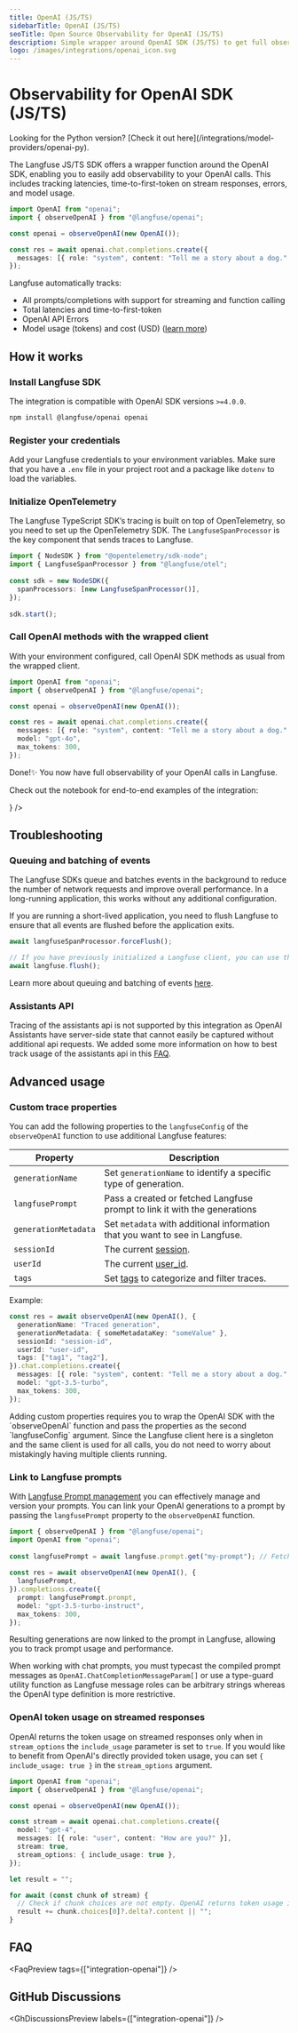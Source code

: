 ```yaml
---
title: OpenAI (JS/TS)
sidebarTitle: OpenAI (JS/TS)
seoTitle: Open Source Observability for OpenAI (JS/TS)
description: Simple wrapper around OpenAI SDK (JS/TS) to get full observability in Langfuse
logo: /images/integrations/openai_icon.svg
---
```


# Observability for OpenAI SDK (JS/TS)

<Callout type="info">
  Looking for the Python version? [Check it out
  here](/integrations/model-providers/openai-py).
</Callout>

The Langfuse JS/TS SDK offers a wrapper function around the OpenAI SDK, enabling you to easily add observability to your OpenAI calls. This includes tracking latencies, time-to-first-token on stream responses, errors, and model usage.

```ts {2, 4}
import OpenAI from "openai";
import { observeOpenAI } from "@langfuse/openai";

const openai = observeOpenAI(new OpenAI());

const res = await openai.chat.completions.create({
  messages: [{ role: "system", content: "Tell me a story about a dog." }],
});
```

Langfuse automatically tracks:

- All prompts/completions with support for streaming and function calling
- Total latencies and time-to-first-token
- OpenAI API Errors
- Model usage (tokens) and cost (USD) ([learn more](/docs/model-usage-and-cost))

## How it works

<Steps>

### Install Langfuse SDK

The integration is compatible with OpenAI SDK versions `>=4.0.0`.

```sh
npm install @langfuse/openai openai
```

### Register your credentials

Add your Langfuse credentials to your environment variables. Make sure that you have a `.env` file in your project root and a package like `dotenv` to load the variables.


<EnvJS />

### Initialize OpenTelemetry

The Langfuse TypeScript SDK’s tracing is built on top of OpenTelemetry, so you need to set up the OpenTelemetry SDK. The `LangfuseSpanProcessor` is the key component that sends traces to Langfuse.

```typescript
import { NodeSDK } from "@opentelemetry/sdk-node";
import { LangfuseSpanProcessor } from "@langfuse/otel";
 
const sdk = new NodeSDK({
  spanProcessors: [new LangfuseSpanProcessor()],
});
 
sdk.start();
```

### Call OpenAI methods with the wrapped client

With your environment configured, call OpenAI SDK methods as usual from the wrapped client.

```ts
import OpenAI from "openai";
import { observeOpenAI } from "@langfuse/openai";

const openai = observeOpenAI(new OpenAI());

const res = await openai.chat.completions.create({
  messages: [{ role: "system", content: "Tell me a story about a dog." }],
  model: "gpt-4o",
  max_tokens: 300,
});
```

Done!✨ You now have full observability of your OpenAI calls in Langfuse.

</Steps>

Check out the notebook for end-to-end examples of the integration:


<Cards>
  <Card
    title="Example notebook"
    href="/guides/cookbook/js_integration_openai"
    icon={<FileCode />}
  />
</Cards>

## Troubleshooting

### Queuing and batching of events

The Langfuse SDKs queue and batches events in the background to reduce the number of network requests and improve overall performance. In a long-running application, this works without any additional configuration.

If you are running a short-lived application, you need to flush Langfuse to ensure that all events are flushed before the application exits.

```ts
await langfuseSpanProcessor.forceFlush();

// If you have previously initialized a Langfuse client, you can use that for the flush call
await langfuse.flush();
```

Learn more about queuing and batching of events [here](/docs/observability/features/queuing-batching).

### Assistants API

Tracing of the assistants api is not supported by this integration as OpenAI Assistants have server-side state that cannot easily be captured without additional api requests. We added some more information on how to best track usage of the assistants api in this [FAQ](/faq/all/openai-assistant-api).

## Advanced usage

### Custom trace properties

You can add the following properties to the `langfuseConfig` of the `observeOpenAI` function to use additional Langfuse features:

| Property             | Description                                                                  |
| -------------------- | ---------------------------------------------------------------------------- |
| `generationName`     | Set `generationName` to identify a specific type of generation.              |
| `langfusePrompt`     | Pass a created or fetched Langfuse prompt to link it with the generations    |
| `generationMetadata` | Set `metadata` with additional information that you want to see in Langfuse. |
| `sessionId`          | The current [session](/docs/tracing-features/sessions).                      |
| `userId`             | The current [user_id](/docs/tracing-features/users).                         |
| `tags`               | Set [tags](/docs/tracing-features/tags) to categorize and filter traces.     |

Example:

```ts
const res = await observeOpenAI(new OpenAI(), {
  generationName: "Traced generation",
  generationMetadata: { someMetadataKey: "someValue" },
  sessionId: "session-id",
  userId: "user-id",
  tags: ["tag1", "tag2"],
}).chat.completions.create({
  messages: [{ role: "system", content: "Tell me a story about a dog." }],
  model: "gpt-3.5-turbo",
  max_tokens: 300,
});
```

<Callout type="info">
  Adding custom properties requires you to wrap the OpenAI SDK with the
  `observeOpenAI` function and pass the properties as the second
  `langfuseConfig` argument. Since the Langfuse client here is a singleton and
  the same client is used for all calls, you do not need to worry about
  mistakingly having multiple clients running.
</Callout>

### Link to Langfuse prompts

With [Langfuse Prompt management](/docs/prompts/get-started) you can effectively manage and version your prompts. You can link your OpenAI generations to a prompt by passing the `langfusePrompt` property to the `observeOpenAI` function.

```ts
import { observeOpenAI } from "@langfuse/openai";
import OpenAI from "openai";
 
const langfusePrompt = await langfuse.prompt.get("my-prompt"); // Fetch a previously created prompt
 
const res = await observeOpenAI(new OpenAI(), {
  langfusePrompt,
}).completions.create({
  prompt: langfusePrompt.prompt,
  model: "gpt-3.5-turbo-instruct",
  max_tokens: 300,
});
```

Resulting generations are now linked to the prompt in Langfuse, allowing you to track prompt usage and performance.

When working with chat prompts, you must typecast the compiled prompt messages as `OpenAI.ChatCompletionMessageParam[]` or use a type-guard utility function as Langfuse message roles can be arbitrary strings whereas the OpenAI type definition is more restrictive.

### OpenAI token usage on streamed responses

OpenAI returns the token usage on streamed responses only when in `stream_options` the `include_usage` parameter is set to `true`. If you would like to benefit from OpenAI's directly provided token usage, you can set `{ include_usage: true }` in the `stream_options` argument.

```typescript /{"include_usage": True}/
import OpenAI from "openai";
import { observeOpenAI } from "@langfuse/openai";

const openai = observeOpenAI(new OpenAI());

const stream = await openai.chat.completions.create({
  model: "gpt-4",
  messages: [{ role: "user", content: "How are you?" }],
  stream: true,
  stream_options: { include_usage: true },
});

let result = "";

for await (const chunk of stream) {
  // Check if chunk choices are not empty. OpenAI returns token usage in a final chunk with an empty choices list.
  result += chunk.choices[0]?.delta?.content || "";
}
```

## FAQ


<FaqPreview tags={["integration-openai"]} />

## GitHub Discussions


<GhDiscussionsPreview labels={["integration-openai"]} />
